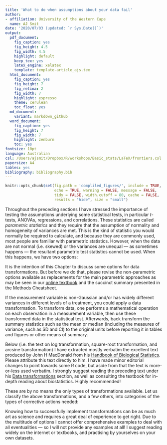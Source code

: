 ```yaml
---
title: 'What to do when assumptions about your data fail'
author:
- affiliation: University of the Western Cape
  name: AJ Smit
date: '2020/07/03 (updated: `r Sys.Date()`)'
output:
  pdf_document:
    fig_caption: yes
    fig_height: 4.5
    fig_width: 4.5
    highlight: default
    keep_tex: yes
    latex_engine: xelatex
    template: template-article_ajs.tex
  html_document:
    fig_caption: yes
    fig_height: 7
    fig_retina: 2
    fig_width: 7
    highlight: espresso
    theme: cerulean
    toc_float: yes
  md_document:
    variant: markdown_github
  word_document:
    fig_caption: yes
    fig_height: 7
    fig_width: 7
    highlight: zenburn
    toc: yes
fontsize: 10pt
language: Australian
csl: /Users/ajsmit/Dropbox/R/workshops/Basic_stats/LaTeX/frontiers.csl
papersize: A4
tables: yes
bibliography: bibliography.bib
---
```


```r
knitr::opts_chunk$set(fig.path = 'compliled_figures/', include = TRUE, 
                      echo = TRUE, warning = FALSE, message = FALSE, 
                      tidy = FALSE, width.cutoff = 80, cache = FALSE, 
                      results = "hide", size = "small")
```

\section*{Normal and non-normal data}
Throughout the preceding sections I have stressed the importance of testing the assumptions underlying some statistical tests, in particular *t*-tests, ANOVAs, regressions, and correlations. These statistics are called *parametric statistics* and they require that the assumption of normality and homogeneity of variances are met. This is the kind of statistic you would normally be required to calculate, and because they are commonly used, most people are familiar with parametric statistics. However, when the data are not normal (i.e. skewed) or the variances are unequal --- as sometimes happens --- the resultant parametric test statistics cannot be used. When this happens, we have two options:

\begin{enumerate}
\item apply the \emph{non-parametric} equivalent for the statistical test in question, or
\item transform the data.
\end{enumerate}

It is the intention of this Chapter to discuss some options for data transformations. But before we do that, please revise the non-parametric options available as replacements for the main parametric approaches as may be seen in our [online textbook](https://ajsmit.github.io/Basic_stats/index.html) and the succinct summary presented in the Methods Cheatsheet.

\subsection*{Data transformations}
If the measurement variable is non-Gaussian and/or has widely different variances in different levels of a treatment, you could apply a data transformation. To transform data, one performs a mathematical operation on each observation in a measurement variable, then use these transformed data in the statistical test. Afterwards, back transform the summary statistics such as the mean or median (including the measures of variance, such as SD and CI) to the original units before reporting it in tables and figures or other means of summary.

Below (i.e. the text on log transformation, square-root transformation, and arcsine transformation) I have extracted mostly verbatim the excellent text produced by John H MacDonald from his [Handbook of Biological Statistics](http://www.biostathandbook.com/transformation.html). Please attribute this text directly to him. I have made minor editorial changes to point towards some R code, but aside from that the text is more-or-less used verbatim. I strongly suggest reading the preceding text under his [Data transformations](http://www.biostathandbook.com/transformation.html) section, as well as consulting the textbook for in-depth reading about biostatistics. Highly recommended!

\begin{description}
\item[Log transformation] This consists of taking the log of each observation. You can use either base-10 logs (\texttt{log10(x)}) or base-$e$ logs, also known as natural logs (\texttt{log(x)}). It makes no difference for a statistical test whether you use base-10 logs or natural logs, because they differ by a constant factor; the base-10 log of a number is just 2.303…× the natural log of the number. You should specify which log you're using when you write up the results, as it will affect things like the slope and intercept in a regression. I prefer base-10 logs, because it's possible to look at them and see the magnitude of the original number: $log(1) = 0$, $log(10) = 1$, $log(100) = 2$, etc.

The back transformation is to raise 10 or $e$ to the power of the number; if the mean of your base-10 log-transformed data is 1.43, the back transformed mean is $10^{1.43} = 26.9$ (in R, \texttt{10\^{}1.43}). If the mean of your base-$e$ log-transformed data is 3.65, the back transformed mean is $e^{3.65} = 38.5$ (in R, \texttt{exp(3.65)}). If you have zeros or negative numbers, you can't take the log; you should add a constant to each number to make them positive and non-zero (i.e. \texttt{log10(x) + 1}). If you have count data, and some of the counts are zero, the convention is to add 0.5 to each number.

Many variables in biology have log-normal distributions, meaning that after log-transformation, the values are normally distributed. This is because if you take a bunch of independent factors and multiply them together, the resulting product is log-normal. For example, let's say you've planted a bunch of maple seeds, then 10 years later you see how tall the trees are. The height of an individual tree would be affected by the nitrogen in the soil, the amount of water, amount of sunlight, amount of insect damage, etc. Having more nitrogen might make a tree 10% larger than one with less nitrogen; the right amount of water might make it 30% larger than one with too much or too little water; more sunlight might make it 20% larger; less insect damage might make it 15% larger, etc. Thus the final size of a tree would be a function of nitrogen × water × sunlight × insects, and mathematically, this kind of function turns out to be log-normal.

\item[Square-root transformation] This consists of taking the square root of each observation. The back transformation is to square the number. If you have negative numbers, you can't take the square root; you should add a constant to each number to make them all positive.

People often use the square-root transformation when the variable is a count of something, such as bacterial colonies per petri dish, blood cells going through a capillary per minute, mutations per generation, etc.

\item[Arcsine transformation] This consists of taking the arcsine of the square root of a number (in R, \texttt{arcsin(sqrt(x))}). (The result is given in radians, not degrees, and can range from $−\pi/2$ to $\pi/2$.) The numbers to be arcsine transformed must be in the range 0 to 1. This is commonly used for proportions, which range from 0 to 1, [\textellipsis] the back-transformation is to square the sine of the number (in R, \texttt{sin(x)\^{}2}).
\end{description}

These are by no means the only types of transformations available. Let us classify the above transformations, and a few others, into categories of the types of corrective actions needed:

\begin{itemize}

\item{Slightly skewed data}
\begin{itemize}
\item \texttt{sqrt(x)} for positively skewed data
\item \texttt{sqrt(max(x+1) - x)} or \texttt{x\^{}2} for negatively skewed data
\end{itemize}

\item{Moderately skewed data}
\begin{itemize}
\item \texttt{log10(x)} for positively skewed data,
\item \texttt{log10(max(x + 1) - x)} or \texttt{x\^{}3} for negatively skewed data
\end{itemize}

\item{Severely skewed data}
\begin{itemize}
\item \texttt{1/x} for positively skewed data
\item \texttt{1/(max(x + 1) - x)} or higher powers than cubes for negatively skewed data
\end{itemize}

\item{Deviations from linearity and heteroscedasticity}
\begin{itemize}
\item \texttt{log(x)} when the dependent variable starts to increase more and more rapidly with increasing independent variable values
\item \texttt{x\^{}2} when the dependent variable values decrease more and more rapidly with increasing independent variable values
\item Regression models do not necessarily require data transformations to deal with heteroscedasticity. \emph{Generalised Linear Models} (GLM) can be used with a variety of variance and error structures in the residuals via so-called link functions. Please consult the \texttt{glm()} function for details.
\item The linearity requirement specifically applies to linear regressions. However, regressions do not \emph{have} to be linear. Some degree of curvature can be accommodated by additive (polynomial) models, which are like linear regressions, but with additional terms (you already have the knowledge you need to fit such models). More complex departures from linearity can be modelled by non-linear models (e.g. exponential, logistic, Michaelis-Menten, Gompertz, von Bertalanffy and their ilk) or \emph{Generalised Additive Models} (GAM) --- these more complex relationships will not be covered in this module. The \texttt{gam()} function in the \textbf{mgcv} package fits GAMs. After fitting these parametric or semi-parametric models to accommodate non-linear regressions, the residual error structure still does to meet the normality requirements, and these can be tested as before with simple linear regressions.
\end{itemize}

\end{itemize}

Knowing how to successfully implement transformations can be as much art as science and requires a great deal of experience to get right. Due to the multitude of options I cannot offer comprehensive examples to deal with all eventualities --- so I will not provide any examples at all! I suggest reading widely on the internet or textbooks, and practising by yourselves on your own datasets. 
